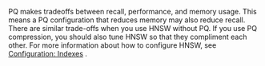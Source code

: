 PQ makes tradeoffs between recall, performance, and memory usage. This means a PQ configuration that reduces memory may also reduce recall. There are similar trade-offs when you use HNSW without PQ. If you use PQ compression, you should also tune HNSW so that they compliment each other. For more information about how to configure HNSW, see [Configuration: Indexes](/developers/weaviate/configuration/indexes.md) .
